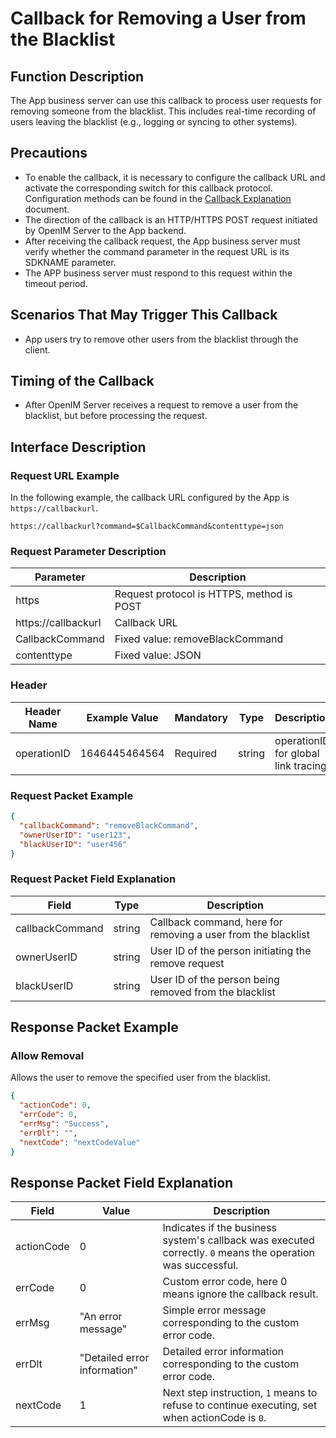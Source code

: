 # Callback for Removing a User from the Blacklist

## Function Description
The App business server can use this callback to process user requests for removing someone from the blacklist. This includes real-time recording of users leaving the blacklist (e.g., logging or syncing to other systems).

## Precautions
- To enable the callback, it is necessary to configure the callback URL and activate the corresponding switch for this callback protocol. Configuration methods can be found in the [Callback Explanation](../introduction) document.
- The direction of the callback is an HTTP/HTTPS POST request initiated by OpenIM Server to the App backend.
- After receiving the callback request, the App business server must verify whether the command parameter in the request URL is its SDKNAME parameter.
- The APP business server must respond to this request within the timeout period.

## Scenarios That May Trigger This Callback
- App users try to remove other users from the blacklist through the client.

## Timing of the Callback
- After OpenIM Server receives a request to remove a user from the blacklist, but before processing the request.

## Interface Description

### Request URL Example
In the following example, the callback URL configured by the App is `https://callbackurl`.
```plaintext
https://callbackurl?command=$CallbackCommand&contenttype=json
```

### Request Parameter Description

| Parameter            | Description                                          |
|----------------------|------------------------------------------------------|
| https               | Request protocol is HTTPS, method is POST            |
| https://callbackurl | Callback URL                                         |
| CallbackCommand     | Fixed value: removeBlackCommand                      |
| contenttype         | Fixed value: JSON                                    |

### Header
| Header Name | Example Value | Mandatory | Type   | Description                         |
|-------------|---------------|-----------|--------|-------------------------------------|
| operationID | 1646445464564 | Required  | string | operationID for global link tracing |

### Request Packet Example
```json
{
  "callbackCommand": "removeBlackCommand",
  "ownerUserID": "user123",
  "blackUserID": "user456"
}
```

### Request Packet Field Explanation

| Field           | Type    | Description                               |
|-----------------|---------|-------------------------------------------|
| callbackCommand | string  | Callback command, here for removing a user from the blacklist |
| ownerUserID     | string  | User ID of the person initiating the remove request |
| blackUserID     | string  | User ID of the person being removed from the blacklist |

## Response Packet Example

### Allow Removal
Allows the user to remove the specified user from the blacklist.

```json
{
  "actionCode": 0,
  "errCode": 0,
  "errMsg": "Success",
  "errDlt": "",
  "nextCode": "nextCodeValue"
}
```

## Response Packet Field Explanation

| Field      | Value  | Description                                              |
|------------|--------|----------------------------------------------------------|
| actionCode | 0      | Indicates if the business system's callback was executed correctly. `0` means the operation was successful. |
| errCode    | 0      | Custom error code, here 0 means ignore the callback result. |
| errMsg     | "An error message" | Simple error message corresponding to the custom error code. |
| errDlt     | "Detailed error information" | Detailed error information corresponding to the custom error code. |
| nextCode   | 1      | Next step instruction, `1` means to refuse to continue executing, set when actionCode is `0`. |